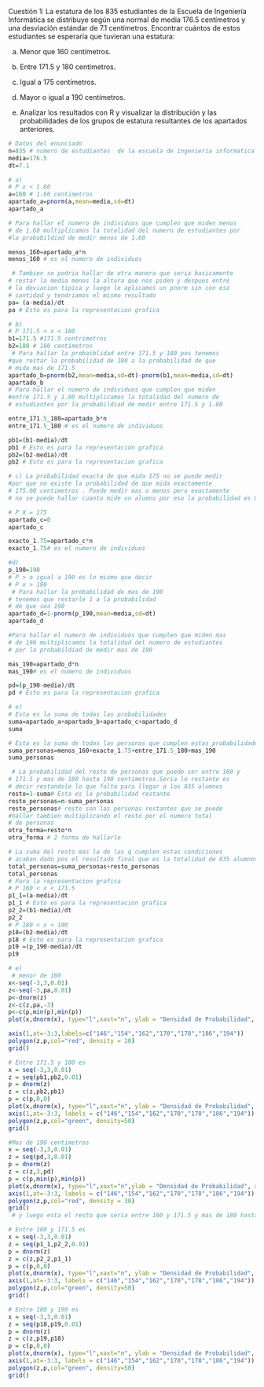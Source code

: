 Cuestión 1: La estatura de los 835 estudiantes de la Escuela 
de Ingeniería Informática se distribuye según una normal de 
media 176.5 centímetros y una desviación estándar de 7.1 centímetros.
Encontrar cuántos de estos estudiantes se esperaría que tuvieran 
una estatura: 

a) Menor que 160 centímetros. 

b) Entre 171.5 y 180 centímetros. 

c) Igual a 175 centímetros. 

d) Mayor o igual a 190 centímetros. 

e) Analizar los resultados con R y visualizar la distribución y 
las probabilidades de los grupos de estatura resultantes de los 
apartados anteriores. 

```{r}
# Datos del enunciado
n=835 # numero de estudiantes  de la escuela de ingenieria informatica
media=176.5
dt=7.1

# a)
# P x < 1.60
a=160 # 1.60 centimetros 
apartado_a=pnorm(a,mean=media,sd=dt)
apartado_a

# Para hallar el numero de individuos que cumplen que miden menos 
# de 1.60 multiplicamos la totalidad del numero de estudiantes por 
#la probabildiad de medir menos de 1.60

menos_160=apartado_a*n
menos_160 # es el numero de individuos 

 # Tambien se podria hallar de otra manera que seria basicamente 
# restar la media menos la altura que nos piden y despues entre
# la deviacion tipica y luego le aplicamos un pnorm sin con esa 
# cantidad y tendriamos el mismo resultado
pa= (a-media)/dt
pa # Esto es para la representacion grafica 

```

```{r}
# b)
# P 171.5 < x < 180
b1=171.5 #171.5 centrimetros 
b2=180 # 180 centimetros 
 # Para hallar la probaiblidad entre 171.5 y 180 pos tenemos 
#que restar la probabilidad de 180 a la probabilidad de que 
# mida mas de 171.5
apartado_b=pnorm(b2,mean=media,sd=dt)-pnorm(b1,mean=media,sd=dt)
apartado_b
# Para hallar el numero de individuos que cumplen que miden 
#entre 171.5 y 1.80 multiplicamos la totalidad del numero de
# estudiantes por la probabildiad de medir entre 171.5 y 1.80

entre_171.5_180=apartado_b*n
entre_171.5_180 # es el numero de individuos

pb1=(b1-media)/dt
pb1 # Esto es para la representacion grafica 
pb2=(b2-media)/dt
pb2 # Esto es para la representacion grafica 
```

```{r}
# c) La probabilidad exacta de que mida 175 no se puede medir 
#por que no existe la probabilidad de que mida exactamente 
# 175.00 centimetros . Puede medir mas o menos pero exactamente 
# no se puede hallar cuanto mide un alumno por eso la probabilidad es 0

# P X = 175
apartado_c=0
apartado_c

exacto_1.75=apartado_c*n
exacto_1.75# es el numero de individuos 


```

```{r}
#d)
p_190=190
# P > o igual a 190 es lo mismo que decir 
# P x > 190
 # Para hallar la probabilidad de mas de 190 
# tenemos que restarle 1 a la probabilidad 
# de que sea 190 
apartado_d=1-pnorm(p_190,mean=media,sd=dt)
apartado_d

#Para hallar el numero de individuos que cumplen que miden mas
# de 190 multiplicamos la totalidad del numero de estudiantes 
# por la probabildiad de medir mas de 190

mas_190=apartado_d*n
mas_190# es el numero de individuos 

pd=(p_190-media)/dt
pd # Esto es para la representacion grafica 

```

```{r}
# e)
# Esta es la suma de todas las probabilidades
suma=apartado_a+apartado_b+apartado_c+apartado_d
suma

# Esta es la suma de todas las personas que cumplen estas probabilidades 
suma_personas=menos_160+exacto_1.75+entre_171.5_180+mas_190
suma_personas

 # La probabilidad del resto de personas que puede ser entre 160 y 
# 171.5 y mas de 180 hasta 190 centimetros.Seria lo restante es 
# decir restandole lo que falta para llegar a los 835 alumnos 
resto=1-suma# Esta es la probabilidad restante 
resto_personas=n-suma_personas
resto_personas# resto son las personas restantes que se puede
#hallar tambien multiplicando el resto por el numero total
# de personas
otra_forma=resto*n
otra_forma # 2 forma de hallarlo 

# La suma del resto mas la de las q cumplen estas condiciones 
# acaban dado pos el resultado final que es la totalidad de 835 alumnos 
total_personas=suma_personas+resto_personas
total_personas
# Para la representacion grafica
# P 160 < x < 171.5
p1_1=(a-media)/dt
p1_1 # Esto es para la representacion grafica 
p2_2=(b1-media)/dt
p2_2 
# P 180 < x < 190
p18=(b2-media)/dt
p18 # Esto es para la representacion grafica 
p19 =(p_190-media)/dt
p19  

```




```{r}
# e)
 # menor de 160 
x<-seq(-3,3,0.01) 
z<-seq(-3,pa,0.01) 
p<-dnorm(z)
z<-c(z,pa,-3) 
p<-c(p,min(p),min(p)) 
plot(x,dnorm(x), type="l",xaxt="n", ylab = "Densidad de Probabilidad", xlab="Altura", lwd=3) 

axis(1,at=-3:3,labels=c("146","154","162","170","178","186","194")) 
polygon(z,p,col="red", density = 20) 
grid()

# Entre 171.5 y 180 es 
x = seq(-3,3,0.01) 
z = seq(pb1,pb2,0.01) 
p = dnorm(z) 
z = c(z,pb2,pb1) 
p = c(p,0,0) 
plot(x,dnorm(x), type="l",xaxt="n", ylab = "Densidad de Probabilidad", xlab="Altura", lwd=1) 
axis(1,at=-3:3, labels = c("146","154","162","170","178","186","194")) 
polygon(z,p,col="green", density=50) 
grid()

#Mas de 190 centimetros 
x = seq(-3,3,0.01) 
z = seq(pd,3,0.01) 
p = dnorm(z)
z = c(z,3,pd) 
p = c(p,min(p),min(p)) 
plot(x,dnorm(x), type="l",xaxt="n",ylab = "Densidad de Probabilidad", xlab="Altura", lwd=2) 
axis(1,at=-3:3, labels = c("146","154","162","170","178","186","194")) 
polygon(z,p,col="red", density = 30) 
grid()
 # y luego esta el resto que seria entre 160 y 171.5 y mas de 180 hasta 190 centimetros.

# Entre 160 y 171.5 es 
x = seq(-3,3,0.01) 
z = seq(p1_1,p2_2,0.01) 
p = dnorm(z) 
z = c(z,p2_2,p1_1) 
p = c(p,0,0) 
plot(x,dnorm(x), type="l",xaxt="n", ylab = "Densidad de Probabilidad", xlab="Altura", lwd=1) 
axis(1,at=-3:3, labels = c("146","154","162","170","178","186","194")) 
polygon(z,p,col="green", density=50) 
grid()

# Entre 180 y 190 es 
x = seq(-3,3,0.01) 
z = seq(p18,p19,0.01) 
p = dnorm(z) 
z = c(z,p19,p18) 
p = c(p,0,0) 
plot(x,dnorm(x), type="l",xaxt="n", ylab = "Densidad de Probabilidad", xlab="Altura", lwd=1) 
axis(1,at=-3:3, labels = c("146","154","162","170","178","186","194")) 
polygon(z,p,col="green", density=50) 
grid()



```










